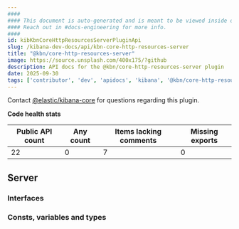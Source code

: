 ```yaml
---
####
#### This document is auto-generated and is meant to be viewed inside our experimental, new docs system.
#### Reach out in #docs-engineering for more info.
####
id: kibKbnCoreHttpResourcesServerPluginApi
slug: /kibana-dev-docs/api/kbn-core-http-resources-server
title: "@kbn/core-http-resources-server"
image: https://source.unsplash.com/400x175/?github
description: API docs for the @kbn/core-http-resources-server plugin
date: 2025-09-30
tags: ['contributor', 'dev', 'apidocs', 'kibana', '@kbn/core-http-resources-server']
---
```




Contact [@elastic/kibana-core](https://github.com/orgs/elastic/teams/kibana-core) for questions regarding this plugin.

**Code health stats**

| Public API count  | Any count | Items lacking comments | Missing exports |
|-------------------|-----------|------------------------|-----------------|
| 22 | 0 | 7 | 0 |

## Server

### Interfaces
<DocDefinitionList data={kbnCoreHttpResourcesServerObj.server.interfaces}/>

### Consts, variables and types
<DocDefinitionList data={kbnCoreHttpResourcesServerObj.server.misc}/>

